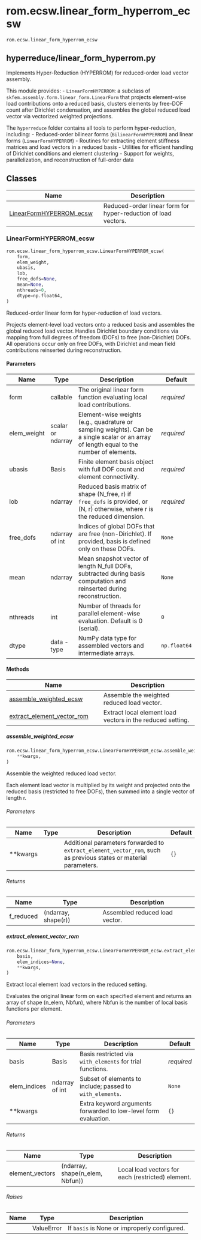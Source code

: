 # rom.ecsw.linear_form_hyperrom_ecsw { #skrom.rom.ecsw.linear_form_hyperrom_ecsw }

`rom.ecsw.linear_form_hyperrom_ecsw`

## hyperreduce/linear_form_hyperrom.py {.doc-section .doc-section-hyperreducelinearformhyperrompy}

Implements Hyper-Reduction (HYPERROM) for reduced-order load vector assembly.

This module provides:
  - `LinearFormHYPERROM`: a subclass of `skfem.assembly.form.linear_form.LinearForm`
    that projects element-wise load contributions onto a reduced basis, clusters
    elements by free-DOF count after Dirichlet condensation, and assembles the
    global reduced load vector via vectorized weighted projections.

The `hyperreduce` folder contains all tools to perform hyper-reduction, including:
  - Reduced-order bilinear forms (`BilinearFormHYPERROM`) and linear forms
    (`LinearFormHYPERROM`)
  - Routines for extracting element stiffness matrices and load vectors in a
    reduced basis
  - Utilities for efficient handling of Dirichlet conditions and element clustering
  - Support for weights, parallelization, and reconstruction of full-order data

## Classes

| Name | Description |
| --- | --- |
| [LinearFormHYPERROM_ecsw](#skrom.rom.ecsw.linear_form_hyperrom_ecsw.LinearFormHYPERROM_ecsw) | Reduced-order linear form for hyper-reduction of load vectors. |

### LinearFormHYPERROM_ecsw { #skrom.rom.ecsw.linear_form_hyperrom_ecsw.LinearFormHYPERROM_ecsw }

```python
rom.ecsw.linear_form_hyperrom_ecsw.LinearFormHYPERROM_ecsw(
    form,
    elem_weight,
    ubasis,
    lob,
    free_dofs=None,
    mean=None,
    nthreads=0,
    dtype=np.float64,
)
```

Reduced-order linear form for hyper-reduction of load vectors.

Projects element-level load vectors onto a reduced basis and assembles the
global reduced load vector. Handles Dirichlet boundary conditions via mapping
from full degrees of freedom (DOFs) to free (non-Dirichlet) DOFs. All operations
occur only on free DOFs, with Dirichlet and mean field contributions reinserted
during reconstruction.

#### Parameters {.doc-section .doc-section-parameters}

| Name        | Type              | Description                                                                                                                                | Default      |
|-------------|-------------------|--------------------------------------------------------------------------------------------------------------------------------------------|--------------|
| form        | callable          | The original linear form function evaluating local load contributions.                                                                     | _required_   |
| elem_weight | scalar or ndarray | Element-wise weights (e.g., quadrature or sampling weights). Can be a single scalar or an array of length equal to the number of elements. | _required_   |
| ubasis      | Basis             | Finite element basis object with full DOF count and element connectivity.                                                                  | _required_   |
| lob         | ndarray           | Reduced basis matrix of shape (N_free, r) if `free_dofs` is provided, or (N, r) otherwise, where r is the reduced dimension.               | _required_   |
| free_dofs   | ndarray of int    | Indices of global DOFs that are free (non-Dirichlet). If provided, basis is defined only on these DOFs.                                    | `None`       |
| mean        | ndarray           | Mean snapshot vector of length N_full DOFs, subtracted during basis computation and reinserted during reconstruction.                      | `None`       |
| nthreads    | int               | Number of threads for parallel element-wise evaluation. Default is 0 (serial).                                                             | `0`          |
| dtype       | data - type       | NumPy data type for assembled vectors and intermediate arrays.                                                                             | `np.float64` |

#### Methods

| Name | Description |
| --- | --- |
| [assemble_weighted_ecsw](#skrom.rom.ecsw.linear_form_hyperrom_ecsw.LinearFormHYPERROM_ecsw.assemble_weighted_ecsw) | Assemble the weighted reduced load vector. |
| [extract_element_vector_rom](#skrom.rom.ecsw.linear_form_hyperrom_ecsw.LinearFormHYPERROM_ecsw.extract_element_vector_rom) | Extract local element load vectors in the reduced setting. |

##### assemble_weighted_ecsw { #skrom.rom.ecsw.linear_form_hyperrom_ecsw.LinearFormHYPERROM_ecsw.assemble_weighted_ecsw }

```python
rom.ecsw.linear_form_hyperrom_ecsw.LinearFormHYPERROM_ecsw.assemble_weighted_ecsw(
    **kwargs,
)
```

Assemble the weighted reduced load vector.

Each element load vector is multiplied by its weight and projected onto
the reduced basis (restricted to free DOFs), then summed into a single
vector of length r.

###### Parameters {.doc-section .doc-section-parameters}

| Name     | Type   | Description                                                                                                      | Default   |
|----------|--------|------------------------------------------------------------------------------------------------------------------|-----------|
| **kwargs |        | Additional parameters forwarded to `extract_element_vector_rom`, such as previous states or material parameters. | `{}`      |

###### Returns {.doc-section .doc-section-returns}

| Name      | Type                | Description                    |
|-----------|---------------------|--------------------------------|
| f_reduced | (ndarray, shape(r)) | Assembled reduced load vector. |

##### extract_element_vector_rom { #skrom.rom.ecsw.linear_form_hyperrom_ecsw.LinearFormHYPERROM_ecsw.extract_element_vector_rom }

```python
rom.ecsw.linear_form_hyperrom_ecsw.LinearFormHYPERROM_ecsw.extract_element_vector_rom(
    basis,
    elem_indices=None,
    **kwargs,
)
```

Extract local element load vectors in the reduced setting.

Evaluates the original linear form on each specified element and returns
an array of shape (n_elem, Nbfun), where Nbfun is the number of local
basis functions per element.

###### Parameters {.doc-section .doc-section-parameters}

| Name         | Type           | Description                                                     | Default    |
|--------------|----------------|-----------------------------------------------------------------|------------|
| basis        | Basis          | Basis restricted via `with_elements` for trial functions.       | _required_ |
| elem_indices | ndarray of int | Subset of elements to include; passed to `with_elements`.       | `None`     |
| **kwargs     |                | Extra keyword arguments forwarded to low-level form evaluation. | `{}`       |

###### Returns {.doc-section .doc-section-returns}

| Name            | Type                            | Description                                       |
|-----------------|---------------------------------|---------------------------------------------------|
| element_vectors | (ndarray, shape(n_elem, Nbfun)) | Local load vectors for each (restricted) element. |

###### Raises {.doc-section .doc-section-raises}

| Name   | Type       | Description                                  |
|--------|------------|----------------------------------------------|
|        | ValueError | If `basis` is None or improperly configured. |